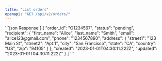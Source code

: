 ```yaml
---
title: "List orders"
openapi: "GET /api/v2/orders/"
---
```


<ResponseExample>
  ```json Response
  [
    {
      "order_id": "O1234567",
      "status": "pending",
      "recipient": {
        "first_name": "Alice",
        "last_name": "Smith",
        "email": "alice123@gmail.com",
        "phone": "1234567890",
        "address": {
          "street1": "123 Main St",
          "street2": "Apt 1",
          "city": "San Francisco",
          "state": "CA",
          "country": "US",
          "zip": "94105"
        }
      },
      "created": "2023-01-01T04:30:11.222Z",
      "updated": "2023-01-01T04:30:11.222Z"
    }
  ]
  ```
</ResponseExample>